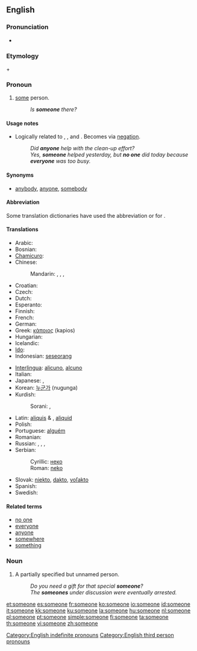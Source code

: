 ==English==

===Pronunciation===
* {{audio|en-us-someone.ogg|Audio (US)}}

===Etymology===
{{term|some}} + {{term|one}}

===Pronoun===
{{en-pron}}

# [[some]] person.
#: ''Is '''someone''' there?''

====Usage notes====
* Logically related to {{term|anyone}}, {{term|everyone}}, and {{term|no one}}.  Becomes {{term|no one}} via [[negation]].
*: ''Did '''anyone''' help with the clean-up effort?''
*: ''Yes, '''someone''' helped yesterday, but '''no one''' did today because '''everyone''' was too busy.''

====Synonyms====
* [[anybody]], [[anyone]], [[somebody]]

====Abbreviation====
Some translation dictionaries have used the abbreviation {{term|s.o.}} or {{term|so}} for {{term|someone}}.

====Translations====
{{trans-top|some person}}
* Arabic: {{t|ar|أحد|tr='áHad|sc=Arab}}
* Bosnian: {{t-|bs|neko}}
* [[Chamicuro]]: {{tø|ccc|ana'shanaye}}
* Chinese:
*: Mandarin: {{t|zh|有人|tr=yǒu rén|sc=Hani}},  {{t|zh|某人|tr=mǒurén|sc=Hani}},  {{t|zh|誰|sc=Hani}},  {{t|zh|谁|tr=shéi, shuí|sc=Hani}}
* Croatian: {{t-|hr|neko}}
* Czech: {{t|cs|někdo}}
* Dutch: {{t+|nl|iemand}}
* Esperanto: {{t+|eo|iu|xs=Esperanto}}
* Finnish: {{t+|fi|joku}}
* French: {{t+|fr|quelqu'un}}
* German: {{t+|de|jemand}}
* Greek: [[κάποιος]] (kapios) {{m}}
* Hungarian: {{t+|hu|valaki}}
* Icelandic: {{t+|is|einhver}}
* [[Ido]]: {{t+|io|ulu|xs=Ido}}
* Indonesian: [[seseorang]]
{{trans-mid}}
* [[Interlingua]]: [[alicuno]], [[alcuno]]
* Italian: {{t+|it|qualcuno}}
* Japanese: {{t|ja|誰か|tr=だれか, dare-ka|sc=Jpan}},  {{t|ja|或る人|tr=あるひと, aru hito|sc=Jpan}}
* Korean: [[누군가]] (nugunga)
* Kurdish:
*: Sorani: {{t|ku|یه‌کێک|tr=yekék|sc=ku-Arab}}, {{t|ku|که‌سێک|tr=kesék|sc=ku-Arab}}
* Latin: [[aliquis]] {{m}} & {{f}}, [[aliquid]] {{n}}
* Polish: {{t+|pl|ktoś}}
* Portuguese: [[alguém]]
* Romanian: {{t+|ro|cineva}}
* Russian: {{t+|ru|кто-то|tr=kto-to|sc=Cyrl}},  {{t|ru|кто-нибудь|tr=kto-nibúd'|sc=Cyrl}},  {{t|ru|некто|tr=nékto|sc=Cyrl}},  {{t|ru|кто-либо|tr=kto-líbo|sc=Cyrl}}
* Serbian:
*: Cyrillic: [[неко]]
*: Roman: [[neko]]
* Slovak: [[niekto#Slovak|niekto]], [[dakto#Slovak|dakto]], [[voľakto]]
* Spanish: {{t+|es|alguien}}
* Swedish: {{t+|sv|någon}}
{{trans-bottom}}

====Related terms====
* [[no one]]
* [[everyone]]
* [[anyone]]
* [[somewhere]]
* [[something]]

===Noun===
{{en-noun}}

# A partially specified but unnamed person.
#: ''Do you need a gift for that special '''someone'''?''
#: ''The '''someones''' under discussion were eventually arrested.''

[[Category:English indefinite pronouns]]
[[Category:English third person pronouns]]

[[et:someone]]
[[es:someone]]
[[fr:someone]]
[[ko:someone]]
[[io:someone]]
[[id:someone]]
[[it:someone]]
[[kk:someone]]
[[ku:someone]]
[[la:someone]]
[[hu:someone]]
[[nl:someone]]
[[pl:someone]]
[[pt:someone]]
[[simple:someone]]
[[fi:someone]]
[[ta:someone]]
[[th:someone]]
[[vi:someone]]
[[zh:someone]]